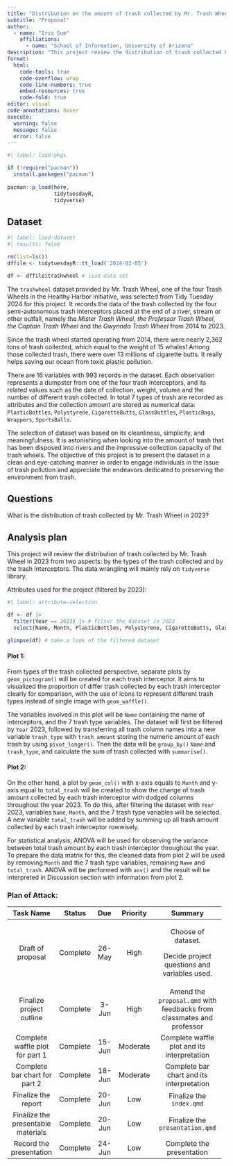 ```yaml
---
title: "Distribution on the amount of trash collected by Mr. Trash Wheel in 2023"
subtitle: "Proposal"
author: 
  - name: "Iris Sum"
    affiliations:
      - name: "School of Information, University of Arizona"
description: "This project review the distribution of trash collected by Mr. Trash Wheel in 2023."
format:
  html:
    code-tools: true
    code-overflow: wrap
    code-line-numbers: true
    embed-resources: true
    code-fold: true
editor: visual
code-annotations: hover
execute:
  warning: false
  message: false
  error: false
---
```


```r
#| label: load-pkgs

if (!require("pacman")) 
  install.packages("pacman")
  
pacman::p_load(here,
               tidytuesdayR,
               tidyverse)
```

## Dataset

```r
#| label: load-dataset
#| results: false

rm(list=ls())
dffile <- tidytuesdayR::tt_load('2024-03-05')

df <- dffile$trashwheel # load data set
```

The `trashwheel` dataset provided by Mr. Trash Wheel, one of the four Trash Wheels in the Healthy Harbor initiative, was selected from Tidy Tuesday 2024 for this project. It records the data of the trash collected by the four semi-autonomous trash interceptors placed at the end of a river, stream or other outfall, namely the *Mister Trash Wheel*, *the Professor Trash Wheel*, *the Captain Trash Wheel* and *the Gwynnda Trash Wheel* from 2014 to 2023.

Since the trash wheel started operating from 2014, there were nearly 2,362 tons of trash collected, which equal to the weight of 15 whales! Among those collected trash, there were over 13 millions of cigarette butts. It really helps saving our ocean from toxic plastic pollution.

There are 16 variables with 993 records in the dataset. Each observation represents a dumpster from one of the four trash interceptors, and its related values such as the date of collection, weight, volume and the number of different trash collected. In total 7 types of trash are recorded as attributes and the collection amount are stored as numerical data: `PlasticBottles`, `Polystyrene`, `CigaretteButts`, `GlassBottles`, `PlasticBags`, `Wrappers`, `SportsBalls`.

The selection of dataset was based on its cleanliness, simplicity, and meaningfulness. It is astonishing when looking into the amount of trash that has been disposed into rivers and the impressive collection capacity of the trash wheels. The objective of this project is to present the dataset in a clean and eye-catching manner in order to engage individuals in the issue of trash pollution and appreciate the endeavors dedicated to preserving the environment from trash.

## Questions

What is the distribution of trash collected by Mr. Trash Wheel in 2023?

## Analysis plan

This project will review the distribution of trash collected by Mr. Trash Wheel in 2023 from two aspects: by the types of the trash collected and by the trash interceptors. The data wrangling will mainly rely on `tidyverse` library.

Attributes used for the project (filtered by 2023):

```r
#| label: attribute-selection

df <- df |>
  filter(Year == 2023) |> # filter the dataset in 2023
  select(Name, Month, PlasticBottles, Polystyrene, CigaretteButts, GlassBottles, PlasticBags, Wrappers, SportsBalls) # select related atributes for analysis

glimpse(df) # take a look of the filtered dataset
```

#### Plot 1:

From types of the trash collected perspective, separate plots by `geom_pictogram()` will be created for each trash interceptor. It aims to visualized the proportion of differ trash collected by each trash interceptor clearly for comparison, with the use of icons to represent different trash types instead of single image with `geom_waffle()`.

The variables involved in this plot will be `Name` containing the name of interceptors, and the 7 trash type variables. The dataset will first be filtered by `Year` 2023, followed by transferring all trash column names into a new variable `trash_type` with `trash_amount` storing the numeric amount of each trash by using `pivot_longer()`. Then the data will be `group_by()` `Name` and `trash_type`, and calculate the sum of trash collected with `summarise()`.

#### Plot 2:

On the other hand, a plot by `geom_col()` with x-axis equals to `Month` and y-axis equal to `total_trash` will be created to show the change of trash amount collected by each trash interceptor with dodged columns throughout the year 2023. To do this, after filtering the dataset with `Year` 2023, variables `Name`, `Month`, and the 7 trash type variables will be selected. A new variable `total_trash` will be added by summing up all trash amount collected by each trash interceptor rowwisely.

For statistical analysis, ANOVA will be used for observing the variance between total trash amount by each trash interceptor throughout the year. To prepare the data matrix for this, the cleaned data from plot 2 will be used by removing `Month` and the 7 trash type variables, remaining `Name` and `total_trash`. ANOVA will be performed with `aov()` and the result will be interpreted in Discussion section with information from plot 2.

### Plan of Attack:

+------------------------------------+----------+--------+----------+-----------------------------------------------------------------------+
| Task Name                          | Status   | Due    | Priority | Summary                                                               |
+:==================================:+:========:+:======:+:========:+:=====================================================================:+
| Draft of proposal                  | Complete | 26-May | High     | Choose of dataset.                                                    |
|                                    |          |        |          |                                                                       |
|                                    |          |        |          | Decide project questions and variables used.                          |
+------------------------------------+----------+--------+----------+-----------------------------------------------------------------------+
| Finalize project outline           | Complete | 3-Jun  | High     | Amend the `proposal.qmd` with feedbacks from classmates and professor |
+------------------------------------+----------+--------+----------+-----------------------------------------------------------------------+
| Complete waffle plot for part 1    | Complete | 15-Jun | Moderate | Complete waffle plot and its interpretation                           |
+------------------------------------+----------+--------+----------+-----------------------------------------------------------------------+
| Complete bar chart for part 2      | Complete | 18-Jun | Moderate | Complete bar chart and its interpretation                             |
+------------------------------------+----------+--------+----------+-----------------------------------------------------------------------+
| Finalize the report                | Complete | 20-Jun | Low      | Finalize the `index.qmd`                                              |
+------------------------------------+----------+--------+----------+-----------------------------------------------------------------------+
| Finalize the presentable materials | Complete | 20-Jun | Low      | Finalize the `presentation.qmd`                                       |
+------------------------------------+----------+--------+----------+-----------------------------------------------------------------------+
| Record the presentation            | Complete | 24-Jun | Low      | Complete the presentation                                             |
+------------------------------------+----------+--------+----------+-----------------------------------------------------------------------+
